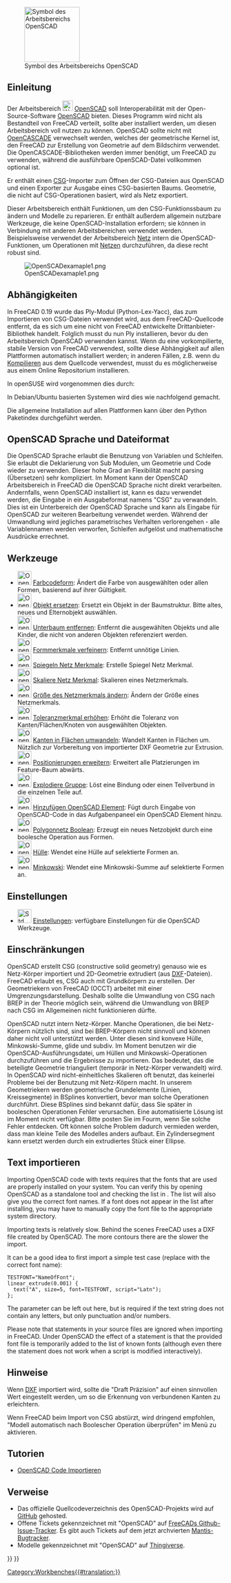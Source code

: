 <languages/>

{{Docnav/de
|[[Mesh_Workbench/de|Arbeitsbereich Mesh]]
|[[Part_Workbench/de|Arbeitsbereich Part]]
|IconL=Workbench_Mesh.svg
|IconR=Workbench_Part.svg
}}

[[Image:Workbench_OpenSCAD.svg|thumb|128px|Symbol des Arbeitsbereichs OpenSCAD]]

{{TOCright}}

<span id="Introduction"></span>
==Einleitung==

<div class="mw-translate-fuzzy">
Der Arbeitsbereich [[Image:Workbench_OpenSCAD.svg|24px]] [[OpenSCAD_Workbench/de|OpenSCAD]] soll Interoperabilität mit der Open-Source-Software [http://www.openscad.org/ OpenSCAD] bieten. Dieses Programm wird nicht als Bestandteil von FreeCAD verteilt, sollte aber installiert werden, um diesen Arbeitsbereich voll nutzen zu können. OpenSCAD sollte nicht mit [[OpenCASCADE/de|OpenCASCADE]] verwechselt werden, welches der geometrische Kernel ist, den FreeCAD zur Erstellung von Geometrie auf dem Bildschirm verwendet. Die OpenCASCADE-Bibliotheken werden immer benötigt, um FreeCAD zu verwenden, während die ausführbare OpenSCAD-Datei vollkommen optional ist.
</div>

Er enthält einen [[OpenSCAD_CSG/de|CSG]]-Importer zum Öffnen der CSG-Dateien aus OpenSCAD und einen Exporter zur Ausgabe eines CSG-basierten Baums. Geometrie, die nicht auf CSG-Operationen basiert, wird als Netz exportiert.

Dieser Arbeitsbereich enthält Funktionen, um den CSG-Funktionssbaum zu ändern und Modelle zu reparieren. Er enthält außerdem allgemein nutzbare Werkzeuge, die keine OpenSCAD-Installation erfordern; sie können in Verbindung mit anderen Arbeitsbereichen verwendet werden. Beispielsweise verwendet der Arbeitsbereich [[Mesh_Workbench/de|Netz]] intern die OpenSCAD-Funktionen, um Operationen mit [[mesh/de|Netzen]] durchzuführen, da diese recht robust sind.

[[Image:OpenSCADexamaple1.png]]

<span id="Dependencies"></span>
== Abhängigkeiten ==

In FreeCAD 0.19 wurde das Ply-Modul (Python-Lex-Yacc), das zum Importieren von CSG-Dateien verwendet wird, aus dem FreeCAD-Quellcode entfernt, da es sich um eine nicht von FreeCAD entwickelte Drittanbieter-Bibliothek handelt. Folglich musst du nun Ply installieren, bevor du den Arbeitsbereich OpenSCAD verwenden kannst. Wenn du eine vorkompilierte, stabile Version von FreeCAD verwendest, sollte diese Abhängigkeit auf allen Plattformen automatisch installiert werden; in anderen Fällen, z.B. wenn du [[Compiling/de|Kompilieren]] aus dem Quellcode verwendest, musst du es möglicherweise aus einem Online Repositorium installieren.

In openSUSE wird vorgenommen dies durch:

{{Code|code=
sudo zypper install python3-ply
}}

In Debian/Ubuntu basierten Systemen wird dies wie nachfolgend gemacht.

{{Code|code=
sudo apt install python3-ply
}}

Die allgemeine Installation auf allen Plattformen kann über den Python Paketindex durchgeführt werden.

{{Code|code=
pip3 install --user ply
}}

<span id="OpenSCAD_language_and_file_format"></span>
== OpenSCAD Sprache und Dateiformat ==

Die OpenSCAD Sprache erlaubt die Benutzung von Variablen und Schleifen. Sie erlaubt die Deklarierung von Sub Modulen, um Geometrie und Code wieder zu verwenden. Dieser hohe Grad an Flexibilität macht parsing (Übersetzen) sehr kompliziert. Im Moment kann der OpenSCAD Arbeitsbereich in FreeCAD die OpenSCAD Sprache nicht direkt verarbeiten.
Andernfalls, wenn OpenSCAD installiert ist, kann es dazu verwendet werden, die Eingabe in ein Ausgabeformat namens "CSG" zu verwandeln.
Dies ist ein Unterbereich der OpenSCAD Sprache und kann als Eingabe für OpenSCAD zur weiteren Bearbeitung verwendet werden.
Während der Umwandlung wird jegliches parametrisches Verhalten verlorengehen - alle Variablennamen werden verworfen, Schleifen aufgelöst und mathematische Ausdrücke errechnet.

<span id="Tools"></span>
== Werkzeuge ==

<div class="mw-translate-fuzzy">
* [[Image:OpenSCAD_ColorCodeShape.svg|32px]] [[OpenSCAD_ColorCodeShape/de|Farbcodeform]]: Ändert die Farbe von ausgewählten oder allen Formen, basierend auf ihrer Gültigkeit.
* [[Image:OpenSCAD_ReplaceObject.svg|32px]] [[OpenSCAD_ReplaceObject/de|Objekt ersetzen]]: Ersetzt ein Objekt in der Baumstruktur. Bitte altes, neues und Elternobjekt auswählen.
* [[Image:OpenSCAD_RemoveSubtree.svg|32px]] [[OpenSCAD_RemoveSubtree/de|Unterbaum entfernen]]: Entfernt die ausgewählten Objekts und alle Kinder, die nicht von anderen Objekten referenziert werden.
* [[Image:OpenSCAD_RefineShapeFeature.svg|32px]] [[OpenSCAD_RefineShapeFeature/de|Formmerkmale verfeinern]]: Entfernt unnötige Linien.
* [[Image:OpenSCAD_MirrorMeshFeature.svg|32px]] [[OpenSCAD_MirrorMeshFeature/de|Spiegeln Netz Merkmale]]: Erstelle Spiegel Netz Merkmal.
* [[Image:OpenSCAD_ScaleMeshFeature.svg|32px]] [[OpenSCAD_ScaleMeshFeature/de|Skaliere Netz Merkmal]]: Skalieren eines Netzmerkmals.
* [[Image:OpenSCAD_ResizeMeshFeature.svg|32px]] [[OpenSCAD_ResizeMeshFeature/de|Größe des Netzmerkmals ändern]]: Ändern der Größe eines Netzmerkmals.
* [[Image:OpenSCAD_IncreaseToleranceFeature.svg|32px]] [[OpenSCAD_IncreaseToleranceFeature/de|Toleranzmerkmal erhöhen]]: Erhöht die Toleranz von Kanten/Flächen/Knoten von ausgewählten Objekten.
* [[Image:OpenSCAD_Edgestofaces.svg|32px]] [[OpenSCAD_Edgestofaces/de|Kanten in Flächen umwandeln]]: Wandelt Kanten in Flächen um. Nützlich zur Vorbereitung von importierter DXF Geometrie zur Extrusion.
* [[Image:OpenSCAD_ExpandPlacements.svg|32px]] [[OpenSCAD_ExpandPlacements/de|Positionierungen erweitern]]: Erweitert alle Platzierungen im Feature-Baum abwärts.
* [[Image:OpenSCAD_ExplodeGroup.svg|32px]] [[OpenSCAD_ExplodeGroup/de|Explodiere Gruppe]]: Löst eine Bindung oder einen Teilverbund in die einzelnen Teile auf. 
* [[Image:OpenSCAD_AddOpenSCADElement.svg|32px]] [[OpenSCAD_AddOpenSCADElement/de|Hinzufügen OpenSCAD Element]]: Fügt durch Eingabe von OpenSCAD-Code in das Aufgabenpaneel ein OpenSCAD Element hinzu.
* [[Image:OpenSCAD_MeshBoolean.svg|32px]] [[OpenSCAD_MeshBoolean/de|Polygonnetz Boolean]]: Erzeugt ein neues Netzobjekt durch eine boolesche Operation aus Formen.
* [[Image:OpenSCAD_Hull.svg|32px]] [[OpenSCAD_Hull/de|Hülle]]: Wendet eine Hülle auf selektierte Formen an.
* [[Image:OpenSCAD_Minkowski.svg|32px]] [[OpenSCAD_Minkowski/de|Minkowski]]: Wendet eine Minkowski-Summe auf selektierte Formen an.
</div>

<span id="Preferences"></span>
==Einstellungen==

<div class="mw-translate-fuzzy">
* [[Image:Std_DlgPreferences.svg|32px]] [[OpenSCAD_Preferences/de|Einstellungen]]: verfügbare Einstellungen für die OpenSCAD Werkzeuge.
</div>

<span id="Limitations"></span>
==Einschränkungen==

OpenSCAD erstellt CSG (constructive solid geometry) genauso wie es Netz-Körper importiert und 2D-Geometrie extrudiert (aus [[DXF/de|DXF]]-Dateien). FreeCAD erlaubt es, CSG auch mit Grundkörpern zu erstellen. Der Geometriekern von FreeCAD (OCCT) arbeitet mit einer Umgrenzungsdarstellung. Deshalb sollte die Umwandlung von CSG nach BREP in der Theorie möglich sein, während die Umwandlung von BREP nach CSG im Allgemeinen nicht funktionieren dürfte.

OpenSCAD nutzt intern Netz-Körper. Manche Operationen, die bei Netz-Körpern nützlich sind, sind bei BREP-Körpern nicht sinnvoll und können daher nicht voll unterstützt werden. Unter diesen sind konvexe Hülle, Minkowski-Summe, glide und subdiv. Im Moment benutzen wir die OpenSCAD-Ausführungsdatei, um Hüllen und Minkowski-Operationen durchzuführen und die Ergebnisse zu importieren. Das bedeutet, das die beteiligte Geometrie trianguliert (temporär in Netz-Körper verwandelt) wird. In OpenSCAD wird nicht-einheitliches Skalieren oft benutzt, das keinerlei Probleme bei der Benutzung mit Netz-Köpern macht. In unserem Geometriekern werden geometrische Grundelemente (Linien, Kreissegmente) in BSplines konvertiert, bevor man solche Operationen durchführt. Diese BSplines sind bekannt dafür, dass Sie später in booleschen Operationen Fehler verursachen. Eine automatisierte Lösung ist im Moment nicht verfügbar. Bitte posten Sie im Fourm, wenn Sie solche Fehler entdecken. Oft können solche Problem dadurch vermieden werden, dass man kleine Teile des Modelles anders aufbaut. Ein Zylindersegment kann ersetzt werden durch ein extrudiertes Stück einer Ellipse.

<span id="Importing_text"></span>
==Text importieren==

Importing OpenSCAD code with texts requires that the fonts that are used are properly installed on your system. You can verify this by opening OpenSCAD as a standalone tool and checking the list in {{MenuCommand|Help → Font List}}. The list will also give you the correct font names. If a font does not appear in the list after installing, you may have to manually copy the font file to the appropriate system directory.

Importing texts is relatively slow. Behind the scenes FreeCAD uses a DXF file created by OpenSCAD. The more contours there are the slower the import.

It can be a good idea to first import a simple test case (replace {{Incode|NameOfFont}} with the correct font name):

<pre>
TESTFONT="NameOfFont";
linear_extrude(0.001) {
  text("A", size=5, font=TESTFONT, script="Latn");
};
</pre>

The {{Incode|<nowiki>script="Latn"</nowiki>}} parameter can be left out here, but is required if the text string does not contain any letters, but only punctuation and/or numbers.

Please note that {{Incode|<nowiki>use <FONT>;</nowiki>}} statements in your source files are ignored when importing in FreeCAD. Under OpenSCAD the effect of a {{Incode|use}} statement is that the provided font file is temporarily added to the list of known fonts (although even there the statement does not work when a script is modified interactively).

<span id="Hints"></span>
== Hinweise ==

Wenn [[DXF/de|DXF]] importiert wird, sollte die "Draft Präzision" auf einen sinnvollen Wert eingestellt werden, um so die Erkennung von verbundenen Kanten zu erleichtern.

<div class="mw-translate-fuzzy">
Wenn FreeCAD beim Import von CSG abstürzt, wird dringend empfohlen, "Modell automatisch nach Boolescher Operation überprüfen" im Menü {{MenuCommand|Bearbeiten → Einstellungen → Part Design → Allgemein}} zu aktivieren.
</div>

<span id="Tutorials"></span>
== Tutorien ==

* [[Import_OpenSCAD_code/de|OpenSCAD Code Importieren]]

<span id="Links"></span>
== Verweise ==

* Das offizielle Quellcodeverzeichnis des OpenSCAD-Projekts wird auf [https://github.com/openscad/openscad GitHub] gehosted.
* Offene Tickets gekennzeichnet mit "OpenSCAD" auf [https://github.com/FreeCAD/FreeCAD/labels/WB%20OpenSCAD FreeCADs Github-Issue-Tracker]. Es gibt auch Tickets auf dem jetzt archvierten [https://freecadweb.org/tracker/search.php?tag_string=OpenSCAD Mantis-Bugtracker].   
* Modelle gekennzeichnet mit "OpenSCAD" auf [http://www.thingiverse.com/tag:openscad Thingiverse].


{{Docnav/de
|[[Mesh_Workbench/de|Arbeitsbereich Mesh]]
|[[Part_Workbench/de|Arbeitsbereich Part]]
|IconL=Workbench_Mesh.svg
|IconR=Workbench_Part.svg
}}

{{OpenSCAD Tools navi{{#translation:}}}}
{{Userdocnavi{{#translation:}}}}
[[Category:Workbenches{{#translation:}}]]